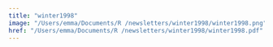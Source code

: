 ```yaml
---
title: "winter1998"
image: "/Users/emma/Documents/R /newsletters/winter1998/winter1998.png"
href: "/Users/emma/Documents/R /newsletters/winter1998/winter1998.pdf"
---
```

